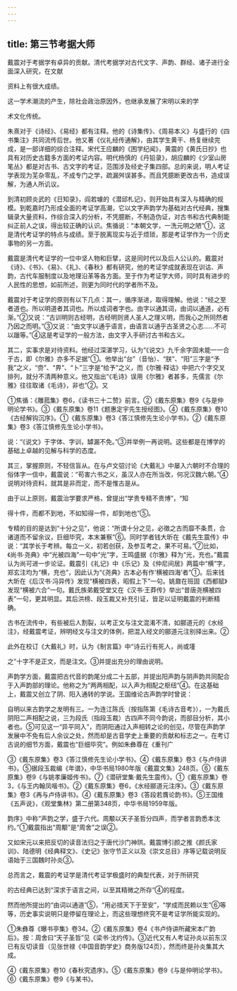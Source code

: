 ```yaml
---
---
---
```

title: 第三节考据大师
---



戴震对于考据学有卓异的贡献。清代考据学对古代文字、声韵、群经、诸子进行全面深入研究，在文献

资料上有很大成绩。

这一学术潮流的产生，除社会政治原因外，也继承发展了宋明以来的学

术文化传统。

朱熹对于《诗经》、《易经》都有注释。他的《诗集传》、《周易本义》与盛行的《四书集注》共同流传后世。他又著《仪礼经传通解》，由其学生黄干、杨复继续完成，是一部详细的综合注释。宋代王应麟的《困学纪闻》，黄震的《黄氏日抄》也具有对历史古籍多方面的考证内容。明代杨慎的《丹铅录》，胡应麟的《少室山房笔丛》都是对古书、古文字的考证，范围涉及经史子集四部。总的来说，明人考证学表现为芜杂零乱，不成专门之学，疏漏舛误甚多。而且凭臆断更改古书，造成误解，为通人所讥议。

到清初顾炎武的《日知录》，阎若璩的《潜邱札记》，则开始具有深入与精确的规模。到乾嘉时乃形成全面的考证学高潮，它以文字声韵学为基础对古代经典，搜集辑录大量资料，作综合深入的分析，不凭臆断，不制造伪证，对古书和古代典制能纠正前人之误，得出较正确的认识。焦循说：“本朝文学，一洗元明之陋”①，这是清代考证学的特点与成绩。至于脱离现实与近于烦琐，那是考证学作为一个历史事物的另一方面。

戴震是清代考证学的一位中坚人物和巨擘，这是同时代以及后人公认的。戴震对《诗》、《书》、《易》、《礼》、《春秋》都有研究，他的考证学成就表现在训诂、声韵，古代车服制度以及地理沿革等各方面。至于作为考证学大师，同时具有进步的人民性的思想，如前所述，则更为同时代的学者所不及。

戴震对于考证学的原则有以下几点：其一，循序渐进，取得理解。他说：“经之至者道也。所以明道者其词也。所以成词者字也。由字以通其词，由词以通道，必有渐。”②又说：“古训明则古经明，古经明则贤人圣人之理义明，而我心之所同然者乃因之而明。”③又说：“由文字以通乎语言，由语言以通乎古圣贤之心志……不可以躐等。”④这是考证学的一般方法，由文字入手研讨古书和古义。

其二，实事求是对待资料。他经过深湛学习，认为“《说文》九千余字固未能一一合于古，即《尔雅》亦多不足据”①。他举出“台”（音怡）、“朕”、“阳”三字是“予我”之义，“赍”、“畀”、“卜”三字是“给予”之义，而《尔雅·释诂》中把六个字交叉排列，就分不清两种意义。他又指出“《毛诗》误用《尔雅》者甚多，先儒言《尔雅》往往取诸《毛诗》，非也”②。又

①焦循：《雕菰集》卷6，《读书三十二赞》前言。②《戴东原集》卷9《与是仲明论学书》。③《戴东原集》卷11《题惠定宇先生授经图》。④《戴东原集》卷10《古经解钩沉序》。①《戴东原集》卷3《答江慎修先生论小学书》。②《戴东原集》卷3《答江慎修先生论小学书》。

说：“《说文》于字体、字训，罅漏不免。”③并举例一再说明。这些都是在博学的基础上卓越的见解与科学的态度。

其三，掌握原则，不轻信盲从。在与卢文弨讨论《大戴礼》中屡入六朝时不合理的俗体字一信中，戴震说：“苟害六书之义，虽汉人亦在所当改，何况汉魏六朝。”④说明对待资料，就其是非而定，而不是惟古是从。

由于以上原则，戴震治学要求严格，曾提出“学贵专精不贵博”，“知

得十件，而都不到地，不如知得一件，却到地也”⑤。

专精的目的是达到“十分之见”，他说：“所谓十分之见，必徵之古而靡不条贯，合诸道而不留余议，巨细毕究，本末兼察”⑥。同时学者钱大昕在《戴先生震传》中说：“其学长于考辨。每立一义，初若创获，及参互考之，果不可易。”⑦比如，《尚书·尧典》中“光被四海”一句中“光”字，王鸣盛据《尔雅》释为“光，充也。”戴震认为尚可进一步论证。戴震引《礼记》中《乐记》及《仲尼间居》两篇中“横”字，郑玄注均为“横，充也”，因此认为“《尧典》古本必有作‘横被四海’者”①。后来钱大昕在《后汉书·冯异传》发现“横被四表，昭假上下”一句。姚鼐在班固《西都赋》发现“横被六合”一句。戴氏族弟戴受堂又在《汉书·王莽传》举出“昔唐尧横被四表”一句，更其明显。其后洪榜、段玉裁又补充引证，皆足以证明戴震的判断精确。

古书在流传中，有些被后人割裂，以考正文与注文混淆不清，如郦道元的《水经注》，经戴震考证，辨明经文与注文的体例，把混入经文的郦道元注别择出来。②

此外在校订《大戴礼》时，认为《制言篇》中“诗云行有死人，尚或墐

之”十字不是正文，而是注文。③并提出充分的理由说明。

声韵学方面，戴震把古代音的韵尾分成二十五部，并提出阳声韵与阴声韵共同配合于入声韵部的理论。他称之为“两两相配，以入声为相配之枢纽”④。在这基础上，戴震又创立了阴、阳入通转的学说。王国维论古声韵学时曾说：

自明以来古韵学之发明有三。一为连江陈氏（按指陈第《毛诗古音考》），一为戴氏阴阳二声相配之说，三为段氏（指段玉裁）古四声不同今韵说，而部目分析，其小者也。⑤可见这一“异平同入”，而阴阳通过入声相转之论的创见，尽管在声韵学发展中不免有后人余议之处，然而却是古音学史上重要的贡献和标志之一。在考订古说的细节方面，戴震也“巨细毕究”。例如朱彝尊在《重刊广

③《戴东原集》卷3《答江慎修先生论小学书》。④《戴东原集》卷3《与卢侍讲书》。⑤据段玉裁编《年谱》，中华书局1980年版《戴震文集》248页。⑥《戴东原集》卷9《与姚孝廉姬传书》。⑦《潜研堂集·戴先生震传》。①《戴东原集》卷3，《与王内翰凤喈书》。②《戴东原集》卷6，《水经郦道元注序》。③《戴东原集》卷3《再与卢侍讲书》。④《戴东原集》卷3《答段若膺论韵书》。⑤王国维《五声说》，《观堂集林》第二册第348页，中华书局1959年版。

韵序》中称“声韵之学，盛于六代。周颙以天子圣哲分四声，而学者言韵悉本沈约。”①戴震指出“周颙”是“周舍”之误②。

又如宋元以来把反切的读音法归之于唐代沙门神珙。戴震博引颜之推《颜氏家训》、陆德明《经典释文》、《史记》张守节正义以及《崇文总目》序等记载说明反语始于三国魏时孙炎③。

总而言之，戴震的考证学是清代考证学极盛时的典型代表，对于所研究

的古经典已达到“深求于语言之间，以至其精微之所存”④的程度。

然而他所提出的“由词以通道”⑤，“用必措天下于至安”，“学成而民赖以生”⑥等等，历史事实说明只是停留在理论上，而这些理想终究不是考证学所能实现的。

①朱彝尊《曝书亭集》卷34。②《戴东原集》卷4《书卢侍讲所藏宋本广韵后》。按：周舍曰“天子圣哲”见《梁书·沈约传》。③近代又有人考证孙炎以前东汉已有反切读音（见张世禄《中国音韵学史》商务版124页），然而终是孙炎集其大成。

④《戴东原集》卷10《春秋究遗序》。⑤《戴东原集》卷9《与是仲明论学书》。⑥《戴东原集》卷9《与某书》。